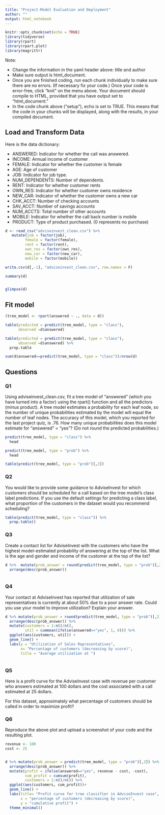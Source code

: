 ```yaml
---
title: "Project-Model Evaluation and Deployment"
author: ""
output: html_notebook
---
```


```r
knitr::opts_chunk$set(echo = TRUE)
library(tidyverse)
library(rpart)
library(rpart.plot)
library(magrittr)

```

Note:  

- Change the information in the yaml header above:  title and author
- Make sure output is html_document.
- Once you are finished coding, run each chunk individually to make sure there are no errors.  (If necessary fix your code.) Once your code is error-free, click "knit" on the menu above. Your document should compile to HTML, provided that you have output set to "html_document."
- In the code chunk above ("setup"), echo is set to TRUE.  This means that the code in your chunks will be displayed, along with the results, in your compiled document.

## Load and Transform Data

Here is the data dictionary:

- ANSWERED: Indicator for whether the call was answered.
- INCOME:  Annual income of customer
- FEMALE: Indicator for whether the customer is female
- AGE:  Age of customer
- JOB:  Indicator for  job type.
- NUM_DEPENDENTS:  Number of dependents.
- RENT:  Indicator for whether customer rents
- OWN_RES:  Indicator for whether  customer owns residence
- NEW_CAR:  Indicator of whether the  customer owns a new car
- CHK_ACCT: Number of checking accounts
- SAV_ACCT: Number of savings accounts
- NUM_ACCTS:  Total number of   other accounts
- MOBILE:  Indicator for whether the call back number is mobile
- PRODUCT:  Type of product purchased. (0 represents no purchase)


```r
d <- read_csv("adviseinvest_clean.csv") %>% 
   mutate(job = factor(job), 
         female = factor(female),
         rent = factor(rent),
         own_res = factor(own_res),
         new_car = factor(new_car),
         mobile = factor(mobile))

write.csv(d[,-1], "adviseinvest_clean.csv", row.names = F)

summary(d)


glimpse(d)

```
## Fit model


```r
(tree_model <- rpart(answered ~ ., data = d))

table(predicted = predict(tree_model, type = "class"),
      observed =d$answered)

table(predicted = predict(tree_model, type = "class"),
      observed =d$answered) %>% 
  prop.table

sum(d$answered==predict(tree_model, type = "class"))/nrow(d)

```

## Questions

### Q1

Using adviseinvest_clean.csv, fit a tree model of "answered" (which you have turned into a factor) using the rpart()  function and all the predictors (minus product).  A tree model estimates a probability for each leaf node, so the number of unique probabilities estimated by the model will equal the number of leaf nodes.  The accuracy of this model, which you reported for the last project quiz, is .76.  How many unique probabilities does this model estimate for  "answered" = "yes"? (Do not round the predicted probabilities.)

```r

predict(tree_model, type = "class") %>% 
  head

predict(tree_model, type = "prob") %>% 
  head

table(predict(tree_model, type = "prob")[,2])


```

### Q2

You would like to provide some guidance to AdviseInvest for which customers should be scheduled for a call based on the tree model's class label predictions.  If you use the default settings for predicting a class label, what proportion of the customers in the dataset would you recommend scheduling?

```r

table(predict(tree_model, type = "class")) %>%
  prop.table()


```


### Q3

Create a contact list for AdviseInvest with the customers who have the highest model-estimated probability of answering at the top of the list. What is the age and gender and income of the customer at the top of the list?

```r

d %>%  mutate(prob_answer = round(predict(tree_model, type = "prob")[,2], 2)) %>% 
  arrange(desc(prob_answer))



```

### Q4

Your contact at AdviseInvest has reported that utilization of sale representatives is currently at about 50% due to a poor answer rate.  Could you use your model to improve utilization?  Explain your answer. 

```r

d %>% mutate(prob_answer = round(predict(tree_model, type = "prob")[,2], 2)) %>% 
  arrange(desc(prob_answer)) %>% 
  mutate(customers = 1:n()/n(),
         util = cummean(ifelse(answered=="yes", 1, 0))) %>%
  ggplot(aes(customers, util)) +
  geom_line() +
  labs(y = "Utilization of Sales Representatives",
       x= "Percentage of customers (decreasing by score)",
       title = "Average utilization at ")



```


### Q5

Here is a profit curve for the AdviseInvest case with revenue per customer who answers estimated at 100 dollars and the cost associated with a call estimated at 25 dollars.

For this dataset, approximately what percentage of customers should be called in order to maximize profit?

### Q6

Reproduce the above plot and upload a screenshot of your code and the resulting plot.

```r
revenue <- 100
cost <- 25


d %>% mutate(prob_answer = predict(tree_model, type = "prob")[,2]) %>% 
  arrange(desc(prob_answer)) %>%
  mutate(profit = ifelse(answered=="yes", revenue - cost, -cost),
         cum_profit = cumsum(profit),
         customers = 1:n()/n()) %>% 
  ggplot(aes(customers, cum_profit))+
  geom_line() + 
  labs(title= "Profit curve for tree classifier in AdviseInvest case",
       x = "percentage of customers (decreasing by score)",
       y = "cumulative profit") +
  theme_minimal()
   

```

